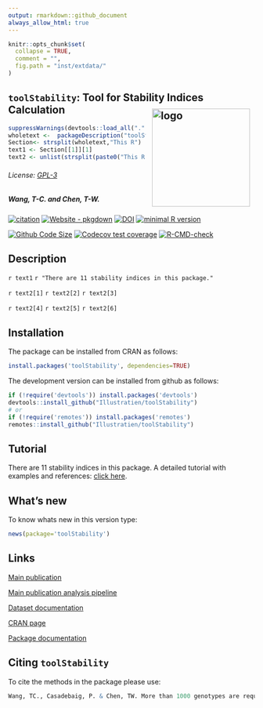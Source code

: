 ```yaml
---
output: rmarkdown::github_document
always_allow_html: true
---
```

<!-- README.md is generated from README.Rmd. Please edit that file -->

```r
knitr::opts_chunk$set(
  collapse = TRUE,
  comment = "",
  fig.path = "inst/extdata/"
)
```

## `toolStability`: Tool for Stability Indices Calculation  <img src="https://raw.githubusercontent.com/Illustratien/toolStability/master/inst/extdata/toolStability.png" align="right" alt="logo" width="200" height = "200" style = "padding: 10px; border: none; float: right;">

```r
suppressWarnings(devtools::load_all("."))
wholetext <-  packageDescription("toolStability", fields = "Description")
Section<- strsplit(wholetext,"This R")
text1 <- Section[[1]][1]
text2 <- unlist(strsplit(paste0("This R",Section[[1]][2]),"\n"))
```

###### License: [GPL-3](https://www.r-project.org/Licenses/)
<!-- Version : [`r getNamespaceVersion("toolStability")`](https://illustratien.github.io/toolStability/articles/toolStability.html#version-history); -->

##### *Wang, T-C. and Chen, T-W.*

<!-- badges: start -->
[![citation](https://img.shields.io/badge/Publication-Wang_et_al_2023-20639b)](https://link.springer.com/article/10.1007/s00122-023-04264-7)
[![Website - pkgdown](https://img.shields.io/badge/website-githubpage-green)](https://Illustratien.github.io/toolStability/)
[![DOI](https://zenodo.org/badge/203346020.svg)](https://zenodo.org/badge/latestdoi/203346020)
[![minimal R version](https://img.shields.io/badge/R>%3D-3.5.0-6666ff.svg?logo=R)](https://cran.r-project.org/)
<!-- [![License: GPL v3](https://img.shields.io/badge/License-GPL%20v3-blue.svg)](https://www.gnu.org/licenses/gpl-3.0) -->
<!-- [![CRAN_Status_Badge](https://www.r-pkg.org/badges/version-last-release/toolStability)](https://cran.r-project.org/package=toolStability) -->

<!-- # ```{r, results='asis', echo=FALSE} -->
<!-- # dver <- ifelse(test = gsub("(.\\.)(\\d+)(\\..)", "", getNamespaceVersion("toolStability")) != "", -->
<!-- #                yes = getNamespaceVersion("toolStability"), -->
<!-- #                no = gsub("Version:\\s*", "", readLines(paste0("https://raw.githubusercontent.com/", "Illustratien/toolStability", "/master/DESCRIPTION"))[grep("Version:", readLines(paste0("https://raw.githubusercontent.com/", "Illustratien/toolStability", "/master/DESCRIPTION")))])) -->
<!-- #  -->
<!-- # # cat(paste("[![develVersion](https://img.shields.io/badge/devel%20version-", dver, "-orange.svg)](https://github.com/Illustratien/toolStability)", sep = "")) -->
<!-- # ``` -->
[![Github Code Size](https://img.shields.io/github/languages/code-size/Illustratien/toolStability.svg)](https://github.com/Illustratien/toolStability)
[![Codecov test coverage](https://codecov.io/gh/Illustratien/toolStability/branch/master/graph/badge.svg)](https://codecov.io/gh/Illustratien/toolStability?branch=master)
[![R-CMD-check](https://github.com/Illustratien/toolStability/workflows/R-CMD-check/badge.svg)](https://github.com/Illustratien/toolStability/actions)
<!-- [![Last-changedate](https://img.shields.io/badge/last%20change-`r gsub('-', '--', Sys.Date())`-yellowgreen.svg)](https://github.com/Illustratien/toolStability/commits/master) -->


<!-- [![.](https://raw.githubusercontent.com/vitr/google-analytics-beacon/master/static/badge-flat.gif)](https://github.com/Illustratien/google-analytics-beacon) -->
<!-- [![rstudio mirror downloads](https://cranlogs.r-pkg.org/badges/grand-total/toolStability?color=green)](https://CRAN.R-project.org/package=toolStability) -->

<!-- badges: end -->

## Description
<!-- `r packageDescription("toolStability", fields = "Description")` -->
<!-- `r gsub("\\n", "  ", packageDescription("toolStability", fields = "Description"))` -->
`r text1` `r "There are 11 stability indices in this package."`

`r text2[1]`
`r text2[2]`
`r text2[3]`

`r text2[4]`
`r text2[5]`
`r text2[6]`

<!-- `r text2[7]``r " (see tutorial for detailed information)"` -->

<!-- `r text2[8]` -->

<!-- `r text2[9]` -->

<!-- `r text2[10]` -->

<!-- `r text2[11]` -->

<!-- `r text2[12]`  -->

<!-- `r text2[13]` -->

<!-- `r text2[14]` `r " https://www.jstor.org/stable/2531698"` -->

<!-- `r text2[15]`  -->

<!-- `r text2[16]` `r " https://www.nature.com/articles/hdy197287"` -->

<!-- `r text2[17]` -->

<!-- `r text2[18]` -->
## Installation
The package can be installed from CRAN as follows:

```r
install.packages('toolStability', dependencies=TRUE)
```

The development version can be installed from github as follows:

```r
if (!require('devtools')) install.packages('devtools')
devtools::install_github("Illustratien/toolStability")
# or
if (!require('remotes')) install.packages('remotes')
remotes::install_github("Illustratien/toolStability")
```

## Tutorial
There are 11 stability indices in this package. A detailed tutorial with examples and references:
 [click here](https://illustratien.github.io/toolStability/articles/toolStability.html).

## What's new
To know whats new in this version type:

```r
news(package='toolStability')
```

## Links
[Main publication](https://link.springer.com/article/10.1007/s00122-023-04264-7)

[Main publication analysis pipeline](https://github.com/Illustratien/Wang_2023_TAAG/tree/V1.0.0)

[Dataset documentation](https://doi.org/10.5281/zenodo.4729636)

[CRAN page](https://cran.r-project.org/package=toolStability)

[Package documentation](https://doi.org/10.5281/zenodo.5804212)

## Citing `toolStability`
To cite the methods in the package please use:

```r
Wang, TC., Casadebaig, P. & Chen, TW. More than 1000 genotypes are required to derive robust relationships between yield, yield stability and physiological parameters: a computational study on wheat crop. Theor Appl Genet 136, 34 (2023). https://doi.org/10.1007/s00122-023-04264-7
```

<!-- # ```{r, echo = FALSE} -->
<!-- # detach("package:toolStability", unload=TRUE) -->
<!-- # suppressPackageStartupMessages(library(toolStability)) -->
<!-- # cit <- citation("toolStability") -->
<!-- # yr <- format(Sys.Date(), "%Y") -->
<!-- # cit[1]$year <- yr -->
<!-- # oc <- class(cit) -->
<!-- #  -->
<!-- # cit <- unclass(cit) -->
<!-- # attr(cit[[1]],"textVersion") <- gsub("\\(\\)", -->
<!-- #                                      paste("\\(", yr, "\\)", sep = ""), -->
<!-- #                                      attr(cit[[1]],"textVersion")) -->
<!-- # class(cit) <- oc -->
<!-- # cit -->
<!-- ``` -->
